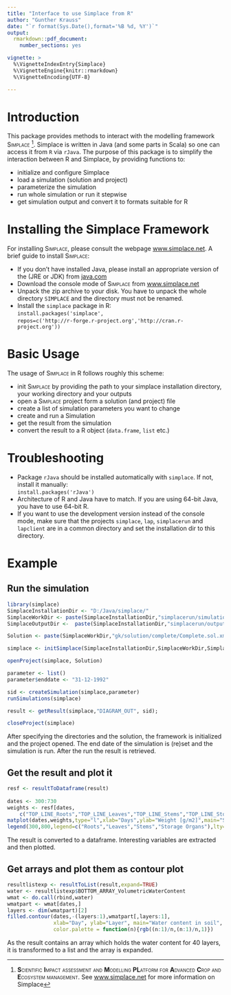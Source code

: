 ---
title: "Interface to use Simplace from R"
author: "Gunther Krauss"
date: "`r format(Sys.Date(),format='%B %d, %Y')`"
output: 
  rmarkdown::pdf_document: 
    number_sections: yes

vignette: >
  %\VignetteIndexEntry{Simplace}
  %\VignetteEngine{knitr::rmarkdown}
  %\VignetteEncoding{UTF-8}

---

# Introduction
This package provides methods to interact with the modelling framework <span style="font-variant:small-caps;">Simplace
</span>^[**S**<span style="font-variant:small-caps;">cientific</span> 
**I**<span style="font-variant:small-caps;">mpact assessment and</span> 
**M**<span style="font-variant:small-caps;">odelling</span>
**PL**<span style="font-variant:small-caps;">atform for</span> 
**A**<span style="font-variant:small-caps;">dvanced</span> 
**C**<span style="font-variant:small-caps;">rop and</span> 
**E**<span style="font-variant:small-caps;">cosystem management</span>. 
See [www.simplace.net](http://www.simplace.net/) for more information on Simplace]. Simplace is written in Java (and some parts in Scala) so one can access it from `R` via `rJava`. The purpose of this package is to simplify the interaction between R and Simplace, by providing functions to:

- initialize and configure Simplace
- load a simulation (solution and project)
- parameterize the simulation
- run whole simulation or run it stepwise
- get simulation output and convert it to formats suitable for R


# Installing the Simplace Framework
For installing <span style="font-variant:small-caps;">Simplace</span>, please consult the webpage [www.simplace.net](http://www.simplace.net/).
A brief guide to install <span style="font-variant:small-caps;">Simplace</span>:

- If you don't have installed Java, please install an appropriate version of the (JRE or JDK) from [java.com](http://java.com)
- Download the console mode of <span style="font-variant:small-caps;">Simplace</span> from [www.simplace.net](http://www.simplace.net/Joomla/index.php/download)
- Unpack the zip archive to your disk. You have to unpack the whole directory `SIMPLACE` and the directory must not be renamed.
- Install the `simplace` package in R:  
``` install.packages('simplace',```  
```   repos=c('http://r-forge.r-project.org','http://cran.r-project.org'))```



# Basic Usage

The usage of <span style="font-variant:small-caps;">Simplace</span> in R follows roughly this scheme:

- init <span style="font-variant:small-caps;">Simplace</span> by providing the path to your simplace installation directory, your working directory and your outputs
- open a <span style="font-variant:small-caps;">Simplace</span> project form a solution (and project) file
- create a list of simulation parameters you want to change
- create and run a Simulation
- get the result from the simulation
- convert the result to a R object (`data.frame`, `list` etc.)


# Troubleshooting

- Package `rJava` should be installed automatically with `simplace`. If not, install it manually:  
`install.packages('rJava')`
- Architecture of R and Java have to match. If you are using 64-bit Java, you have to use 64-bit R.
- If you want to use the development version instead of the console mode, make sure that the projects `simplace`, `lap`, `simplacerun` and `lapclient` are in a common directory and set the installation dir to this directory.


# Example

## Run the simulation

```{r running, results='hide', eval=FALSE}
library(simplace)
SimplaceInstallationDir <- "D:/Java/simplace/"
SimplaceWorkDir <- paste(SimplaceInstallationDir,"simplacerun/simulation/",sep="")
SimplaceOutputDir <-  paste(SimplaceInstallationDir,"simplacerun/output/",sep="")

Solution <- paste(SimplaceWorkDir,"gk/solution/complete/Complete.sol.xml",sep="")

simplace <- initSimplace(SimplaceInstallationDir,SimplaceWorkDir,SimplaceOutputDir)

openProject(simplace, Solution)

parameter <- list()
parameter$enddate <- "31-12-1992"

sid <- createSimulation(simplace,parameter)
runSimulations(simplace)

result <- getResult(simplace,"DIAGRAM_OUT", sid);

closeProject(simplace)
```

After specifying the directories and the solution, the framework is initialized and the project opened. The end date of the simulation is (re)set and the simulation is run. After the run the result is retrieved.

\newpage

## Get the result and plot it

```{r plotting, fig.height=5, fig.width=6, eval=FALSE}
resf <- resultToDataframe(result)
 
dates <- 300:730
weights <- resf[dates,
    c("TOP_LINE_Roots","TOP_LINE_Leaves","TOP_LINE_Stems","TOP_LINE_StorageOrgans")]
matplot(dates,weights,type="l",xlab="Days",ylab="Weight [g/m2]",main="Simulated Biomass")
legend(300,800,legend=c("Roots","Leaves","Stems","Storage Organs"),lty=1:4,col=1:4)

```

The result is converted to a dataframe. Interesting variables are extracted and then plotted.


\newpage

## Get arrays and plot them as contour plot


```{r contourplot, fig.height=5, fig.width=6, eval=FALSE}
resultlistexp <- resultToList(result,expand=TRUE)
water <- resultlistexp$BOTTOM_ARRAY_VolumetricWaterContent
wmat <- do.call(rbind,water)
wmatpart <- wmat[dates,]
layers <- dim(wmatpart)[2]
filled.contour(dates,-(layers:1),wmatpart[,layers:1],
               xlab="Day", ylab="Layer", main="Water content in soil",
               color.palette = function(n){rgb((n:1)/n,(n:1)/n,1)})

```


As the result contains an array which holds the water content for 40 layers, it is transformed to a list and the array is expanded.


\newpage
\tableofcontents
